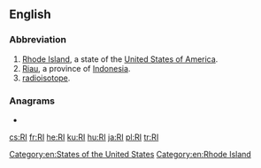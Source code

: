 {{also|Appendix:Variations of "ri"}}
==English==

===Abbreviation===
{{rfc-header|Abbreviation}}
{{head|en|abbreviation}}

# [[Rhode Island]], a state of the [[United States of America]].
# [[Riau]], a province of [[Indonesia]].
# [[radioisotope]].

===Anagrams===
* {{l|en|IR}}

[[Category:en:States of the United States]]
[[Category:en:Rhode Island]]

[[cs:RI]]
[[fr:RI]]
[[he:RI]]
[[ku:RI]]
[[hu:RI]]
[[ja:RI]]
[[pl:RI]]
[[tr:RI]]